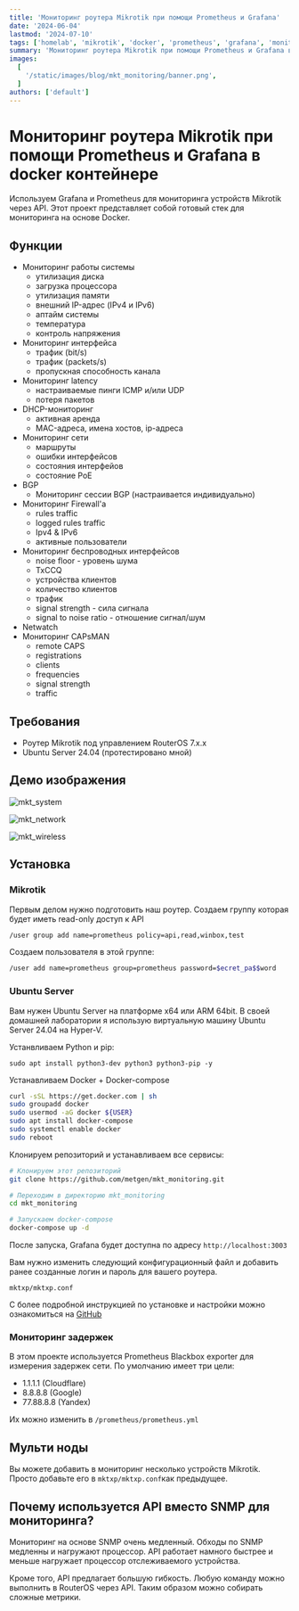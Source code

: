 ```yaml
---
title: 'Мониторинг роутера Mikrotik при помощи Prometheus и Grafana'
date: '2024-06-04'
lastmod: '2024-07-10'
tags: ['homelab', 'mikrotik', 'docker', 'prometheus', 'grafana', 'monitoring']
summary: 'Мониторинг роутера Mikrotik при помощи Prometheus и Grafana в docker контейнере'
images:
  [
    '/static/images/blog/mkt_monitoring/banner.png',
  ]
authors: ['default']
---
```



# Мониторинг роутера Mikrotik при помощи Prometheus и Grafana в docker контейнере

Используем Grafana и Prometheus для мониторинга устройств Mikrotik через API. Этот проект представляет собой готовый стек для мониторинга на основе Docker.

## Функции
- Мониторинг работы системы
  - утилизация диска
  - загрузка процессора
  - утилизация памяти
  - внешний IP-адрес (IPv4 и IPv6)
  - аптайм системы
  - температура
  - контроль напряжения
- Мониторинг интерфейса
  - трафик (bit/s)
  - трафик (packets/s)
  - пропускная способность канала
- Мониторинг latency
  - настраиваемые пинги ICMP и/или UDP
  - потеря пакетов
- DHCP-мониторинг
  - активная аренда
  - MAC-адреса, имена хостов, ip-адреса
- Мониторинг сети
  - маршруты
  - ошибки интерфейсов
  - состояния интерфейов
  - cостояние PoE
- BGP
  - Мониторинг сессии BGP (настраивается индивидуально)
- Мониторинг Firewall'а
  - rules traffic
  - logged rules traffic
  - Ipv4 & IPv6
  - активные пользователи
- Мониторинг беспроводных интерфейсов
  - noise floor - уровень шума
  - TxCCQ
  - устройства клиентов
  - количество клиентов
  - трафик
  - signal strength - сила сигнала
  - signal to noise ratio - отношение сигнал/шум
- Netwatch
- Мониторинг CAPsMAN
  - remote CAPS
  - registrations
  - clients
  - frequencies
  - signal strength
  - traffic
## Требования
- Роутер Mikrotik под управлением RouterOS 7.x.x
- Ubuntu Server 24.04 (протестировано мной)
## Демо изображения
![mkt_system](/static/images/blog/mkt_monitoring/mkt_system.png)

![mkt_network](/static/images/blog/mkt_monitoring/mkt_network.png)

![mkt_wireless](/static/images/blog/mkt_monitoring/mkt_wireless.png)
## Установка

### Mikrotik
Первым делом нужно подготовить наш роутер.
Создаем группу которая будет иметь read-only доступ к API

```bash
/user group add name=prometheus policy=api,read,winbox,test
```

Создаем пользователя в этой группе:

```bash
/user add name=prometheus group=prometheus password=$ecret_pa$$word
```

### Ubuntu Server

Вам нужен Ubuntu Server на платформе x64 или ARM 64bit. В своей домашней лаборатории я использую виртуальную машину Ubuntu Server 24.04 на Hyper-V.

Устанвливаем Python и pip:

`sudo apt install python3-dev python3 python3-pip -y`

Устанавливаем Docker + Docker-compose

```bash
curl -sSL https://get.docker.com | sh
sudo groupadd docker
sudo usermod -aG docker ${USER}
sudo apt install docker-compose
sudo systemctl enable docker
sudo reboot
```
Клонируем репозиторий и устанавливаем все сервисы:

```bash
# Клонируем этот репозиторий
git clone https://github.com/metgen/mkt_monitoring.git

# Переходим в директорию mkt_monitoring
cd mkt_monitoring

# Запускаем docker-compose
docker-compose up -d
```
После запуска, Grafana будет доступна по адресу `http://localhost:3003`

Вам нужно изменить следующий конфигурационный файл и добавить ранее созданные логин и пароль для вашего роутера.

`mktxp/mktxp.conf`

С более подробной инструкцией по установке и настройки можно ознакомиться на [GitHub](https://github.com/metgen/mkt_monitoring)

### Мониторинг задержек

В этом проекте используется Prometheus Blackbox exporter для измерения задержек сети. По умолчанию имеет три цели:

- 1.1.1.1 (Cloudflare)
- 8.8.8.8 (Google)
- 77.88.8.8 (Yandex)

Их можно изменить в `/prometheus/prometheus.yml`

## Мульти ноды

Вы можете добавить в мониторинг несколько устройств Mikrotik. Просто добавьте его в `mktxp/mktxp.conf`как предыдущее.

## Почему используется API вместо SNMP для мониторинга?

Мониторинг на основе SNMP очень медленный. Обходы по SNMP медленны и нагружают процессор. API работает намного быстрее и меньше нагружает процессор отслеживаемого устройства.

Кроме того, API предлагает большую гибкость. Любую команду можно выполнить в RouterOS через API. Таким образом можно собирать сложные метрики.